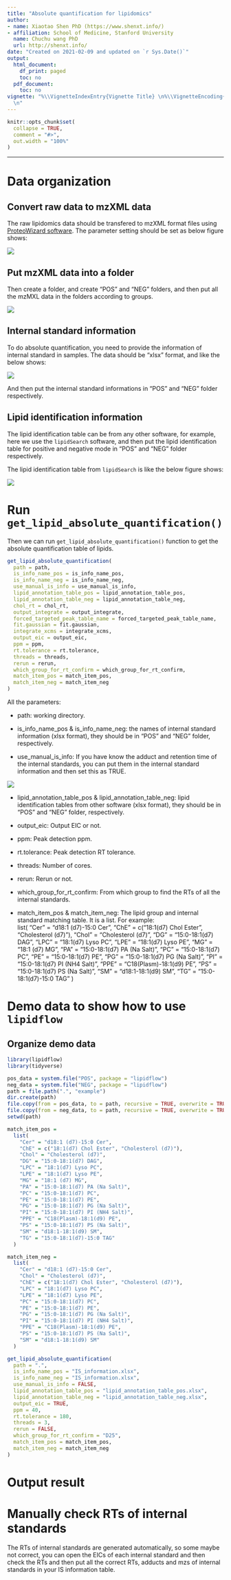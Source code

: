 ```yaml
---
title: "Absolute quantification for lipidomics"
author:
- name: Xiaotao Shen PhD (https://www.shenxt.info/)
- affiliation: School of Medicine, Stanford University
  name: Chuchu wang PhD
  url: http://shenxt.info/
date: "Created on 2021-02-09 and updated on `r Sys.Date()`"
output:
  html_document:
    df_print: paged
    toc: no
  pdf_document:
    toc: no
vignette: "%\\VignetteIndexEntry{Vignette Title} \n%\\VignetteEncoding{UTF-8}\n%\\VignetteEngine{knitr::rmarkdown}
  \n"
---
```


```r
knitr::opts_chunk$set(
  collapse = TRUE,
  comment = "#>",
  out.width = "100%"
)
```

***

# **Data organization**

## **Convert raw data to mzXML data**

The raw lipidomics data should be transfered to mzXML format files using [ProteoWizard software](http://proteowizard.sourceforge.net/). The parameter setting should be set as below figure shows:

![](../man/figures/msconventor.png)

## **Put mzXML data into a folder**

Then create a folder, and create "POS" and "NEG" folders, and then put all the mzMXL data in the folders according to groups.

![](../man/figures/Screen Shot 2021-02-09 at 10.14.13 PM.png)

## **Internal standard information**

To do absolute quantification, you need to provide the information of internal standard in samples. The data should be "xlsx" format, and like the below shows:

![](../man/figures/Screen Shot 2021-02-09 at 10.19.33 PM.png)

And then put the internal standard informations in "POS" and "NEG" folder respectively.

## **Lipid identification information**

The lipid identification table can be from any other software, for example, here we use the `lipidSearch` software, and then put the lipid identification table for positive and negative mode in "POS" and "NEG" folder respectively. 

The lipid identification table from `lipidSearch` is like the below figure shows:

![](../man/figures/Screen Shot 2021-02-09 at 10.24.17 PM.png)

# **Run `get_lipid_absolute_quantification()`**

Then we can run `get_lipid_absolute_quantification()` function to get the absolute quantification table of lipids.

```r
get_lipid_absolute_quantification(
  path = path,
  is_info_name_pos = is_info_name_pos,
  is_info_name_neg = is_info_name_neg,
  use_manual_is_info = use_manual_is_info,
  lipid_annotation_table_pos = lipid_annotation_table_pos,
  lipid_annotation_table_neg = lipid_annotation_table_neg,
  chol_rt = chol_rt,
  output_integrate = output_integrate,
  forced_targeted_peak_table_name = forced_targeted_peak_table_name,
  fit.gaussian = fit.gaussian,
  integrate_xcms = integrate_xcms,
  output_eic = output_eic,
  ppm = ppm,
  rt.tolerance = rt.tolerance,
  threads = threads,
  rerun = rerun,
  which_group_for_rt_confirm = which_group_for_rt_confirm,
  match_item_pos = match_item_pos,
  match_item_neg = match_item_neg
)
```

All the parameters:

* path: working directory.

* is_info_name_pos & is_info_name_neg: the names of internal standard information (xlsx format), they should be in "POS" and "NEG" folder, respectively.

* use_manual_is_info: If you have know the adduct and retention time of the internal standards, you can put them in the internal standard information and then set this as TRUE.

![](../man/figures/Screen Shot 2021-02-09 at 10.34.21 PM.png)

* lipid_annotation_table_pos & lipid_annotation_table_neg: lipid identification tables from other software (xlsx format), they should be in "POS" and "NEG" folder, respectively.

* output_eic: Output EIC or not.

* ppm: Peak detection ppm.

* rt.tolerance: Peak detection RT tolerance.

* threads: Number of cores.

* rerun: Rerun or not.

* which_group_for_rt_confirm: From which group to find the RTs of all the internal standards.

* match_item_pos & match_item_neg: The lipid group and internal standard matching table. It is a list. For example:   
list(
    "Cer" = "d18:1 (d7)-15:0 Cer",
    "ChE" = c("18:1(d7) Chol Ester", "Cholesterol (d7)"),
    "Chol" = "Cholesterol (d7)",
    "DG" = "15:0-18:1(d7) DAG",
    "LPC" = "18:1(d7) Lyso PC",
    "LPE" = "18:1(d7) Lyso PE",
    "MG" = "18:1 (d7) MG",
    "PA" = "15:0-18:1(d7) PA (Na Salt)",
    "PC" = "15:0-18:1(d7) PC",
    "PE" = "15:0-18:1(d7) PE",
    "PG" = "15:0-18:1(d7) PG (Na Salt)",
    "PI" = "15:0-18:1(d7) PI (NH4 Salt)",
    "PPE" = "C18(Plasm)-18:1(d9) PE",
    "PS" = "15:0-18:1(d7) PS (Na Salt)",
    "SM" = "d18:1-18:1(d9) SM",
    "TG" = "15:0-18:1(d7)-15:0 TAG"
  )


# **Demo data to show how to use `lipidflow`**

## **Organize demo data**

```r
library(lipidflow)
library(tidyverse)

pos_data = system.file("POS", package = "lipidflow")
neg_data = system.file("NEG", package = "lipidflow")
path = file.path(".", "example")
dir.create(path)
file.copy(from = pos_data, to = path, recursive = TRUE, overwrite = TRUE)
file.copy(from = neg_data, to = path, recursive = TRUE, overwrite = TRUE)
setwd(path)
```

```r
match_item_pos =
  list(
    "Cer" = "d18:1 (d7)-15:0 Cer",
    "ChE" = c("18:1(d7) Chol Ester", "Cholesterol (d7)"),
    "Chol" = "Cholesterol (d7)",
    "DG" = "15:0-18:1(d7) DAG",
    "LPC" = "18:1(d7) Lyso PC",
    "LPE" = "18:1(d7) Lyso PE",
    "MG" = "18:1 (d7) MG",
    "PA" = "15:0-18:1(d7) PA (Na Salt)",
    "PC" = "15:0-18:1(d7) PC",
    "PE" = "15:0-18:1(d7) PE",
    "PG" = "15:0-18:1(d7) PG (Na Salt)",
    "PI" = "15:0-18:1(d7) PI (NH4 Salt)",
    "PPE" = "C18(Plasm)-18:1(d9) PE",
    "PS" = "15:0-18:1(d7) PS (Na Salt)",
    "SM" = "d18:1-18:1(d9) SM",
    "TG" = "15:0-18:1(d7)-15:0 TAG"
  )
```

```r
match_item_neg =
  list(
    "Cer" = "d18:1 (d7)-15:0 Cer",
    "Chol" = "Cholesterol (d7)",
    "ChE" = c("18:1(d7) Chol Ester", "Cholesterol (d7)"),
    "LPC" = "18:1(d7) Lyso PC",
    "LPE" = "18:1(d7) Lyso PE",
    "PC" = "15:0-18:1(d7) PC",
    "PE" = "15:0-18:1(d7) PE",
    "PG" = "15:0-18:1(d7) PG (Na Salt)",
    "PI" = "15:0-18:1(d7) PI (NH4 Salt)",
    "PPE" = "C18(Plasm)-18:1(d9) PE",
    "PS" = "15:0-18:1(d7) PS (Na Salt)",
    "SM" = "d18:1-18:1(d9) SM"
  )
```

```r
get_lipid_absolute_quantification(
  path = ".",
  is_info_name_pos = "IS_information.xlsx",
  is_info_name_neg = "IS_information.xlsx",
  use_manual_is_info = FALSE,
  lipid_annotation_table_pos = "lipid_annotation_table_pos.xlsx",
  lipid_annotation_table_neg = "lipid_annotation_table_neg.xlsx",
  output_eic = TRUE,
  ppm = 40,
  rt.tolerance = 180,
  threads = 3,
  rerun = FALSE,
  which_group_for_rt_confirm = "D25",
  match_item_pos = match_item_pos,
  match_item_neg = match_item_neg
)
```

# **Output result**

# **Manually check RTs of internal standards**

The RTs of internal standards are generated automatically, so some maybe not correct, you can open the EICs of each internal standard and then check the RTs and then put all the correct RTs, adducts and mzs of internal standards in your IS information table. 





